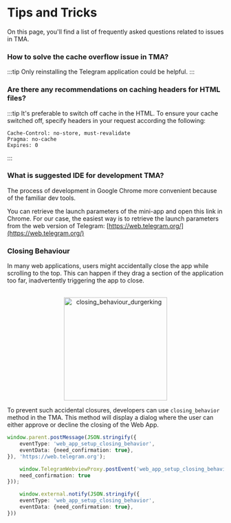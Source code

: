 
# Tips and Tricks


On this page, you'll find a list of frequently asked questions related to issues in TMA.

### How to solve the cache overflow issue in TMA?

:::tip
Only reinstalling the Telegram application could be helpful.
:::


### Are there any recommendations on caching headers for HTML files?

:::tip
It's preferable to switch off cache in the HTML. To ensure your cache switched off, specify headers in your request according the following:

```curl
Cache-Control: no-store, must-revalidate
Pragma: no-cache
Expires: 0
```
:::


### What is suggested IDE for development TMA?

The process of development in Google Chrome more convenient because of the familiar dev tools.

You can retrieve the launch parameters of the mini-app and open this link in Chrome. For our case, the easiest way is to retrieve the launch parameters from the web version of Telegram: [https://web.telegram.org/](https://web.telegram.org/)



### Closing Behaviour


In many web applications, users might accidentally close the app while scrolling to the top. This can happen if they drag a section of the application too far, inadvertently triggering the app to close.


<p align="center">
    <br />
    <img width="240" src="/img/docs/telegram-apps/closing-behaviour.svg" alt="closing_behaviour_durgerking" />
    <br />
</p>


To prevent such accidental closures, developers can use `closing_behavior` method in the TMA. This method will display a dialog where the user can either approve or decline the closing of the Web App.



<Tabs groupId="code-examples">

<TabItem value="web" label="Web">

```typescript
window.parent.postMessage(JSON.stringify({
    eventType: 'web_app_setup_closing_behavior',
    eventData: {need_confirmation: true},
}), 'https://web.telegram.org');
```

</TabItem>

<TabItem value="desktop-and-mobile" label="Desktop&Mobile">

```typescript
    window.TelegramWebviewProxy.postEvent('web_app_setup_closing_behavior', JSON.stringify({
    need_confirmation: true
}));
```

</TabItem>


<TabItem value="w-phone" label="Windows Phone">

```typescript
    window.external.notify(JSON.stringify({
    eventType: 'web_app_setup_closing_behavior',
    eventData: {need_confirmation: true},
}))

```

</TabItem>
</Tabs>